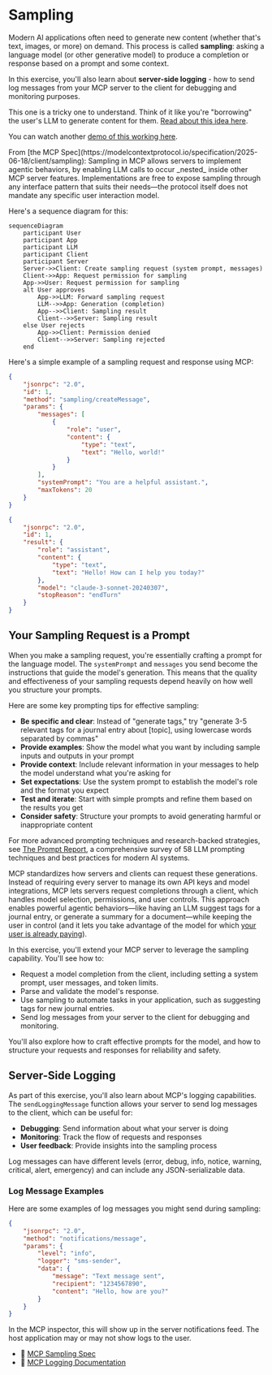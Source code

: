 # Sampling

<EpicVideo url="https://www.epicai.pro/workshops/day-3-4-advanced-mcp-features/intro~0dyu8" />

Modern AI applications often need to generate new content (whether that's text,
images, or more) on demand. This process is called **sampling**: asking a
language model (or other generative model) to produce a completion or response
based on a prompt and some context.

In this exercise, you'll also learn about **server-side logging** - how to send
log messages from your MCP server to the client for debugging and monitoring
purposes.

This one is a tricky one to understand. Think of it like you're "borrowing" the
user's LLM to generate content for them.
[Read about this idea here](https://www.epicai.pro/how-to-use-sampling-in-mcp-borrow-the-users-llm-o7nk3).

You can watch another [demo of this working here](https://www.epicai.pro/using-mcp-sampling-in-vs-code-insiders-dd12d).

<callout-success>
	From [the MCP
	Spec](https://modelcontextprotocol.io/specification/2025-06-18/client/sampling):
	Sampling in MCP allows servers to implement agentic behaviors, by enabling LLM
	calls to occur _nested_ inside other MCP server features. Implementations are
	free to expose sampling through any interface pattern that suits their
	needs—the protocol itself does not mandate any specific user interaction
	model.
</callout-success>

Here's a sequence diagram for this:

```mermaid
sequenceDiagram
	participant User
	participant App
	participant LLM
	participant Client
	participant Server
	Server->>Client: Create sampling request (system prompt, messages)
	Client->>App: Request permission for sampling
	App->>User: Request permission for sampling
	alt User approves
		App->>LLM: Forward sampling request
		LLM-->>App: Generation (completion)
		App-->>Client: Sampling result
		Client-->>Server: Sampling result
	else User rejects
		App->>Client: Permission denied
		Client-->>Server: Sampling rejected
	end
```

Here's a simple example of a sampling request and response using MCP:

```json filename=server-request.json nocopy
{
	"jsonrpc": "2.0",
	"id": 1,
	"method": "sampling/createMessage",
	"params": {
		"messages": [
			{
				"role": "user",
				"content": {
					"type": "text",
					"text": "Hello, world!"
				}
			}
		],
		"systemPrompt": "You are a helpful assistant.",
		"maxTokens": 20
	}
}
```

```json filename=client-response.json nocopy
{
	"jsonrpc": "2.0",
	"id": 1,
	"result": {
		"role": "assistant",
		"content": {
			"type": "text",
			"text": "Hello! How can I help you today?"
		},
		"model": "claude-3-sonnet-20240307",
		"stopReason": "endTurn"
	}
}
```

## Your Sampling Request is a Prompt

When you make a sampling request, you're essentially crafting a prompt for the language model. The `systemPrompt` and `messages` you send become the instructions that guide the model's generation. This means that the quality and effectiveness of your sampling requests depend heavily on how well you structure your prompts.

Here are some key prompting tips for effective sampling:

- **Be specific and clear**: Instead of "generate tags," try "generate 3-5 relevant tags for a journal entry about [topic], using lowercase words separated by commas"
- **Provide examples**: Show the model what you want by including sample inputs and outputs in your prompt
- **Provide context**: Include relevant information in your messages to help the model understand what you're asking for
- **Set expectations**: Use the system prompt to establish the model's role and the format you expect
- **Test and iterate**: Start with simple prompts and refine them based on the results you get
- **Consider safety**: Structure your prompts to avoid generating harmful or inappropriate content

For more advanced prompting techniques and research-backed strategies, see [The Prompt Report](https://arxiv.org/abs/2406.06608), a comprehensive survey of 58 LLM prompting techniques and best practices for modern AI systems.

MCP standardizes how servers and clients can request these generations. Instead
of requiring every server to manage its own API keys and model integrations, MCP
lets servers request completions through a client, which handles model
selection, permissions, and user controls. This approach enables powerful
agentic behaviors—like having an LLM suggest tags for a journal entry, or
generate a summary for a document—while keeping the user in control (and it lets
you take advantage of the model for which
[your user is already paying](https://www.epicai.pro/the-cost-effective-promise-of-model-context-protocol-mcp-jnwt3)).

In this exercise, you'll extend your MCP server to leverage the sampling
capability. You'll see how to:

- Request a model completion from the client, including setting a system prompt,
  user messages, and token limits.
- Parse and validate the model's response.
- Use sampling to automate tasks in your application, such as suggesting tags
  for new journal entries.
- Send log messages from your server to the client for debugging and monitoring.

You'll also explore how to craft effective prompts for the model, and how to
structure your requests and responses for reliability and safety.

## Server-Side Logging

As part of this exercise, you'll also learn about MCP's logging capabilities. The `sendLoggingMessage` function allows your server to send log messages to the client, which can be useful for:

- **Debugging**: Send information about what your server is doing
- **Monitoring**: Track the flow of requests and responses
- **User feedback**: Provide insights into the sampling process

Log messages can have different levels (error, debug, info, notice, warning, critical, alert, emergency) and can include any JSON-serializable data.

### Log Message Examples

Here are some examples of log messages you might send during sampling:

```json filename=info-log-example.json nocopy
{
	"jsonrpc": "2.0",
	"method": "notifications/message",
	"params": {
		"level": "info",
		"logger": "sms-sender",
		"data": {
			"message": "Text message sent",
			"recipient": "1234567890",
			"content": "Hello, how are you?"
		}
	}
}
```

In the MCP inspector, this will show up in the server notifications feed. The host application may or may not show logs to the user.

- 📜 [MCP Sampling Spec](https://modelcontextprotocol.io/specification/2025-06-18/client/sampling)
- 📜 [MCP Logging Documentation](https://modelcontextprotocol.io/specification/2025-06-18/server/utilities/logging)
